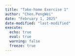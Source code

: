 ```yaml
---
title: "Take-home Exercise 1"
author: "Chen.PengWei"
date: "February 1, 2025"
date-modified: "last-modified"
execute:
  echo: true
  eval: true
  warning: false
  freeze: true
---
```

